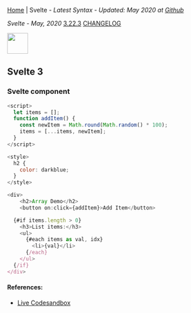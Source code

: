 
[Home](/) | Svelte - _Latest Syntax - Updated: May 2020 at [Github](https://github.com/ngduc/syntax.codes)_

_Svelte - May, 2020_ <a class="tagButton" href="https://github.com/sveltejs/svelte/releases">3.22.3</a> <a class="tagButton" href="https://github.com/sveltejs/svelte/blob/master/CHANGELOG.md">CHANGELOG</a>

<img src="https://upload.wikimedia.org/wikipedia/commons/thumb/1/1b/Svelte_Logo.svg/80px-Svelte_Logo.svg.png" height="48" />

## Svelte 3

### Svelte component

```.js
<script>
  let items = [];
  function addItem() {
    const newItem = Math.round(Math.random() * 100);
    items = [...items, newItem];
  }
</script>

<style>
  h2 {
    color: darkblue;
  }
</style>

<div>
	<h2>Array Demo</h2>
	<button on:click={addItem}>Add Item</button>

  {#if items.length > 0}
    <h3>List items:</h3>
    <ul>
      {#each items as val, idx}
        <li>{val}</li>
      {/each}
    </ul>
  {/if}
</div>
```

#### References:
- [Live Codesandbox](https://codesandbox.io/s/svelte-3-2jxgr?file=/App.svelte)
